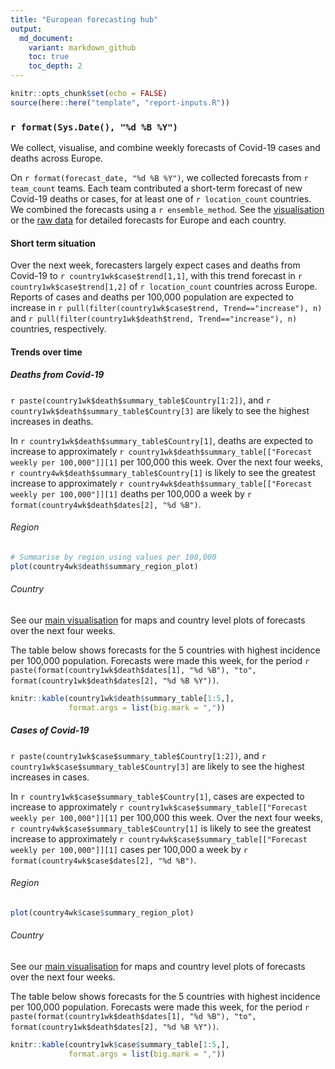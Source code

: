 ```yaml
---
title: "European forecasting hub"
output:
  md_document:
    variant: markdown_github
    toc: true
    toc_depth: 2
---
```


```r
knitr::opts_chunk$set(echo = FALSE)
source(here::here("template", "report-inputs.R"))
```
### `r format(Sys.Date(), "%d %B %Y")`

We collect, visualise, and combine weekly forecasts of Covid-19 cases and deaths across Europe.

On `r format(forecast_date, "%d %B %Y")`, we collected forecasts from `r team_count` teams. Each team contributed a short-term forecast of new Covid-19 deaths or cases, for at least one of `r location_count` countries. We combined the forecasts using a `r ensemble_method`. See the [visualisation]() or the [raw data]() for detailed forecasts for Europe and each country.

#### Short term situation

Over the next week, forecasters largely expect cases and deaths from Covid-19 to `r country1wk$case$trend[1,1]`, with this trend forecast in `r country1wk$case$trend[1,2]` of `r location_count` countries across Europe. Reports of cases and deaths per 100,000 population are expected to increase in `r pull(filter(country1wk$case$trend, Trend=="increase"), n)` and `r pull(filter(country1wk$death$trend, Trend=="increase"), n)` countries, respectively. 

#### Trends over time {.tabset}

##### Deaths from Covid-19 {.tabset .tabset-pills}

`r paste(country1wk$death$summary_table$Country[1:2])`, and `r country1wk$death$summary_table$Country[3]` are likely to see the highest increases in deaths. 

In `r country1wk$death$summary_table$Country[1]`, deaths are expected to increase  to approximately `r country1wk$death$summary_table[["Forecast weekly per 100,000"]][1]` per 100,000 this week. Over the next four weeks, `r country4wk$death$summary_table$Country[1]` is likely to see the greatest increase  to approximately `r country4wk$death$summary_table[["Forecast weekly per 100,000"]][1]` deaths per 100,000 a week by `r format(country4wk$death$dates[2], "%d %B")`.

###### Region
```r
# Summarise by region using values per 100,000
plot(country4wk$death$summary_region_plot) 
```

###### Country

See our [main visualisation](https://covid19forecasthub.eu/visualisation/) for maps and country level plots of forecasts over the next four weeks.

The table below shows forecasts for the 5 countries with highest incidence per 100,000 population. Forecasts were made this week, for the period `r paste(format(country1wk$death$dates[1], "%d %B"), "to", format(country1wk$death$dates[2], "%d %B %Y"))`.

```r
knitr::kable(country1wk$death$summary_table[1:5,],
             format.args = list(big.mark = ","))
```

##### Cases of Covid-19 {.tabset .tabset-pills}

`r paste(country1wk$case$summary_table$Country[1:2])`, and `r country1wk$case$summary_table$Country[3]` are likely to see the highest increases in cases. 

In `r country1wk$case$summary_table$Country[1]`, cases are expected to increase  to approximately `r country1wk$case$summary_table[["Forecast weekly per 100,000"]][1]` per 100,000 this week. Over the next four weeks, `r country4wk$case$summary_table$Country[1]` is likely to see the greatest increase to approximately `r country4wk$case$summary_table[["Forecast weekly per 100,000"]][1]` cases per 100,000 a week by `r format(country4wk$case$dates[2], "%d %B")`.

###### Region

```r
plot(country4wk$case$summary_region_plot) 
```

###### Country

See our [main visualisation](https://covid19forecasthub.eu/visualisation/) for maps and country level plots of forecasts over the next four weeks.

The table below shows forecasts for the 5 countries with highest incidence per 100,000 population. Forecasts were made this week, for the period `r paste(format(country1wk$death$dates[1], "%d %B"), "to", format(country1wk$death$dates[2], "%d %B %Y"))`.

```r
knitr::kable(country1wk$case$summary_table[1:5,],
             format.args = list(big.mark = ","))
```
